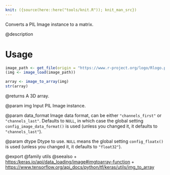 ```yaml
---
knit: ({source(here::here("tools/knit.R")); knit_man_src})
---
```

Converts a PIL Image instance to a matrix.

@description

# Usage
```r
image_path <- get_file(origin = "https://www.r-project.org/logo/Rlogo.png")
(img <- image_load(image_path))

array <- image_to_array(img)
str(array)
```

@returns
    A 3D array.

@param img
Input PIL Image instance.

@param data_format
Image data format, can be either `"channels_first"` or
`"channels_last"`. Defaults to `NULL`, in which case the global
setting `config_image_data_format()` is used (unless you
changed it, it defaults to `"channels_last"`).

@param dtype
Dtype to use. `NULL` means the global setting
`config_floatx()` is used (unless you changed it, it
defaults to `"float32"`).

@export
@family utils
@seealso
+ <https:/keras.io/api/data_loading/image#imgtoarray-function>
+ <https://www.tensorflow.org/api_docs/python/tf/keras/utils/img_to_array>
